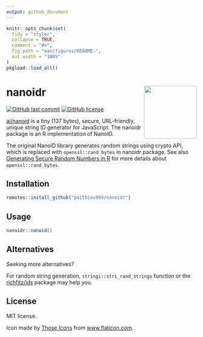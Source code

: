 ```yaml
---
output: github_document
---
```


<!-- README.md is generated from README.Rmd. Please edit that file -->

```r
knitr::opts_chunk$set(
  tidy = "styler",
  collapse = TRUE,
  comment = "#>",
  fig.path = "man/figures/README-",
  out.width = "100%"
)
pkgload::load_all()
```

# nanoidr <img src='man/figures/logo.png' align="right" height="139" />

<!-- badges: start -->
[![GitHub last commit](https://img.shields.io/github/last-commit/paithiov909/nanoidr)](#)
[![GitHub license](https://img.shields.io/github/license/paithiov909/nanoidr)](https://github.com/paithiov909/nanoidr/blob/master/LICENSE)
<!-- badges: end -->

[ai/nanoid](https://github.com/ai/nanoid) is a tiny (137 bytes), secure, URL-friendly, unique string ID generator for JavaScript. The nanoidr package is an R implementation of NanoID. 

The original NanoID library generates random strings using crypto API, which is replaced with `openssl::rand_bytes` in nanoidr package.
See also [Generating Secure Random Numbers in R](https://cran.r-project.org/web/packages/openssl/vignettes/secure_rng.html) for more details about `openssl::rand_bytes`.

## Installation

``` r
remotes::install_github("paithiov909/nanoidr")
```

## Usage

```r
nanoidr::nanoid()
```

## Alternatives

Seeking more alternatives?

For random string generation, `stringi::stri_rand_strings` function or the [richfitz/ids](https://github.com/richfitz/ids) package may help you.

## License

MIT license.

Icon made by [Those Icons](https://www.flaticon.com/authors/those-icons) from [www.flaticon.com](https://www.flaticon.com/).


